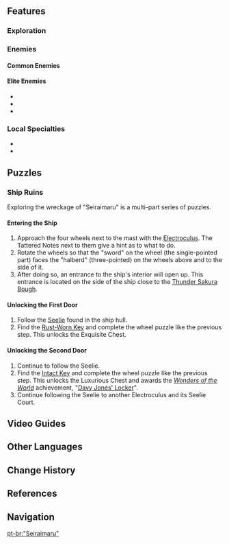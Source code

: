 {{Location Infobox
|image        = Seiraimaru.png
|type         = Subarea
|region       = Inazuma
|area         = Seirai Island
}}
{{Location Intro|description=<p>The area takes its name after the "Seiraimaru," the flagship of [[Ako Domeki]]'s fleet which was destroyed here.<ref name="The Catch">{{Ref/Weapon|"The Catch"}}</ref></p>}}

==Features==
===Exploration===
{{Column|2|
*[[Bake-Danuki]]
*[[Electro Cube]]
*[[Electro Current Puzzle]]
*[[Electro Seelie]]
*[[Lightning Strike Probe]]
*[[Phase Gate]]
*[[Seelie]]
*[[Thunder Barrier]]
*[[Thunder Sakura Bough]]
*[[Waverider Waypoint]]
}}

===Enemies===
====Common Enemies====
{{Column|2|
*{{Enemy|Fatui Skirmisher - Geochanter Bracer}}
*{{Enemy|Fatui Skirmisher - Pyroslinger Bracer}}
*{{Enemy|Fatui Skirmisher - Hydrogunner Legionnaire}}
*{{Enemy|Fatui Skirmisher - Anemoboxer Vanguard}}
*{{Enemy|Hilichurl Fighter}}
*{{Enemy|Wooden Shield Hilichurl Guard}}
*{{Enemy|Electro Hilichurl Shooter}}
*{{Enemy|Hydro Slime}}
*{{Enemy|Kairagi: Dancing Thunder}}
*{{Enemy|Nobushi: Hitsukeban}}
*{{Enemy|Nobushi: Jintouban}}
*{{Enemy|Nobushi: Kikouban}}
*{{Enemy|Anemo Specter}}
*{{Enemy|Hydro Specter}}
*{{Enemy|Cryo Whopperflower}}
*{{Enemy|Electro Whopperflower}}
}}

====Elite Enemies====
*{{Enemy|Fatui Cryo Cicin Mage}}
*{{Enemy|Mirror Maiden}}
*{{Enemy|Thunderhelm Lawachurl}}

===Local Specialties===
*{{Item|Sea Ganoderma}}
*{{Item|Naku Weed}}

==Puzzles==
===Ship Ruins===
Exploring the wreckage of "Seiraimaru" is a multi-part series of puzzles.

====Entering the Ship====
#Approach the four wheels next to the mast with the [[Electroculus]]. The Tattered Notes next to them give a hint as to what to do.
#Rotate the wheels so that the "sword" on the wheel (the single-pointed part) faces the "halberd" (three-pointed) on the wheels above and to the side of it.
#After doing so, an entrance to the ship's interior will open up. This entrance is located on the side of the ship close to the [[Thunder Sakura Bough]].

====Unlocking the First Door====
#Follow the [[Seelie]] found in the ship hull.
#Find the [[Rust-Worn Key]] and complete the wheel puzzle like the previous step. This unlocks the Exquisite Chest.

====Unlocking the Second Door====
#Continue to follow the Seelie.
#Find the [[Intact Key]] and complete the wheel puzzle like the previous step. This unlocks the Luxurious Chest and awards the ''[[Wonders of the World]]'' achievement, "[[Davy Jones' Locker]]".
#Continue following the Seelie to another Electroculus and its Seelie Court.

==Video Guides==
{{EVT
|video1   = https://youtu.be/02eYbqEZUYg
|caption1 = Seiraimaru Puzzles

|video2   = https://youtu.be/ib__sIzC2H8
|caption2 = All Puzzles on Seiraimaru Guide
}}

==Other Languages==
{{Other Languages
|en      = "Seiraimaru"
|zhs     = 「清籁丸」
|zhs_rm  = "Qīnglài-wán"
|zht     = 「清籟丸」
|zht_rm  = "Qīnglài-wán"
|zh_tl   = "[[Seirai Island|Seirai]] Maru"{{Sino|zh|ja}}
|ja      = 「セイライ{{Rubi|丸|まる}}」
|ja_rm   = "Seirai-maru"<ref>[[Map]], Label: &#34;Seiraimaru&#34; (Japanese)</ref>
|ja_tl   = "[[Seirai Island|Seirai]] Maru"
|ja_note = {{Lang|mini=1|ja=丸|ja_rm=Maru}} is a common Japanese suffix for ship names.
|ko      = 「세이라이마루」
|ko_rm   = "Seiraimaru"
|es      = Seiraimaru
|fr      = Seiraimaru
|ru      = «Сэйраймару»
|th      = "Seiraimaru"
|vi      = "Seiraimaru"
|de      = „Seiraimaru“
|id      = "Seiraimaru"
|pt      = "Seiraimaru"
}}

==Change History==
{{Change History|2.1}}

==References==
{{Reflist|1}}

==Navigation==
{{Area Navbox|Inazuma}}

[[pt-br:"Seiraimaru"]]